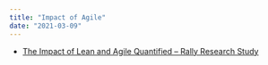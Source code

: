 ```yaml
---
title: "Impact of Agile"
date: "2021-03-09"
---
```


<HighlightBox heading="Resource Links" variant="resourceLinks">

- [The Impact of Lean and Agile Quantified – Rally Research Study](https://www.infoq.com/presentations/agile-quantify)
</HighlightBox>
